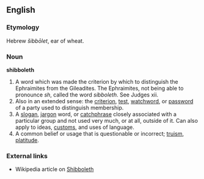 ==English==

===Etymology===

Hebrew ''šibbōlet'', ear of wheat.

===Noun===

'''shibboleth'''

#A word which was made the criterion by which to distinguish the Ephraimites from the Gileadites. The Ephraimites, not being able to pronounce ''sh'', called the word ''sibboleth''. See Judges xii.
#Also in an extended sense: the [[criterion]], [[test]], [[watchword]], or [[password]] of a party used to distinguish membership.
#A [[slogan]], [[jargon]] word, or [[catchphrase]] closely associated with a particular group and not used very much, or at all, outside of it. Can also apply to ideas, [[customs]], and uses of language.
#A common belief or usage that is questionable or incorrect; [[truism]], [[platitude]].

===External links===
* Wikipedia article on [[w:Shibboleth | Shibboleth]]